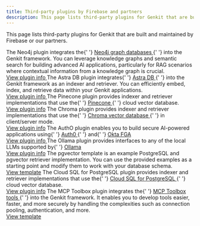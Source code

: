 ```yaml
---
title: Third-party plugins by Firebase and partners
description: This page lists third-party plugins for Genkit that are built and maintained by Firebase or our partners.
---
```



This page lists third-party plugins for Genkit that are built and maintained by Firebase or
our partners.

<CardGrid>
  <Card title="Neo4j">
    The Neo4j plugin integrates the{' '}
    <a class="inline-flex no-underline" href="https://neo4j.com/product/neo4j-graph-database/" target="_blank">
      Neo4j graph databases
      <Icon name="external" />
    </a>{' '}
    into the Genkit framework. You can leverage knowledge graphs and semantic search for building advanced AI
    applications, particularly for RAG scenarios where contextual information from a knowledge graph is crucial.
    <br />
    <a class="inline-flex no-underline" href="https://github.com/neo4j-partners/genkitx-neo4j" target="_blank">
      View plugin info
      <Icon name="external" />
    </a>
  </Card>
  <Card title="DataStax Astra DB">
    The Astra DB plugin integrates{' '}
    <a class="inline-flex no-underline" href="https://www.datastax.com/products/datastax-astra" target="_blank">
      Astra DB
      <Icon name="external" />
    </a>{' '}
    into the Genkit framework as an indexer and retriever. You can efficiently embed, index, and retrieve data within
    your Genkit applications.
    <br />
    <a class="inline-flex no-underline" href="https://github.com/datastax/genkitx-astra-db" target="_blank">
      View plugin info
      <Icon name="external" />
    </a>
  </Card>
  <Card title="Pinecone">
    The Pinecone plugin provides indexer and retriever implementations that use the{' '}
    <a class="inline-flex no-underline" href="https://www.pinecone.io/product/" target="_blank">
      Pinecone
      <Icon name="external" />
    </a>{' '}
    cloud vector database.
    <br />
    <a href="/js/plugins/pinecone">View plugin info</a>
  </Card>
  <Card title="ChromaDB">
    The Chroma plugin provides indexer and retriever implementations that use the{' '}
    <a class="inline-flex no-underline" href="https://docs.trychroma.com/" target="_blank">
      Chroma vector database
      <Icon name="external" />
    </a>{' '}
    in client/server mode.
    <br />
    <a href="/js/plugins/chroma">View plugin info</a>
  </Card>
  <Card title="AuthO">
    The AuthO plugin enables you to build secure AI-powered applications using{' '}
    <a class="inline-flex no-underline" href="https://www.auth0.ai/" target="_blank">
      Auth0
      <Icon name="external" />
    </a>{' '}
    and{' '}
    <a class="inline-flex no-underline" href="https://docs.fga.dev/" target="_blank">
      Okta FGA
      <Icon name="external" />
    </a>
    <br />
    <a
      class="inline-flex no-underline"
      href="https://github.com/auth0-lab/auth0-ai-js/tree/main/packages/ai-genkit"
      target="_blank"
    >
      View plugin info
      <Icon name="external" />
    </a>
  </Card>
  <Card title="Ollama">
    The Ollama plugin provides interfaces to any of the local LLMs supported by{' '}
    <a class="inline-flex no-underline" href="https://ollama.com/" target="_blank">
      Ollama
      <Icon name="external" />
    </a>
    <br />
    <a href="/js/plugins/ollama">View plugin info</a>
  </Card>
  <Card title="pgvector" icon="document">
    The pgvector template is an example PostgreSQL and pgvector retriever implementation. You can use the provided
    examples as a starting point and modify them to work with your database schema.
    <br />
    <a href="/js/plugins/pgvector">View template</a>
  </Card>
  <Card title="Cloud SQL for PostgreSQL">
    The Cloud SQL for PostgreSQL plugin provides indexer and retriever implementations that use the{' '}
    <a class="inline-flex no-underline" href="https://cloud.google.com/sql/docs/postgres" target="_blank">
      Cloud SQL for PostgreSQL
      <Icon name="external" />
    </a>{' '}
    cloud vector database.
    <br />
    <a href="/js/plugins/cloud-sql-pg">View plugin info</a>
  </Card>
  <Card title="MCP Toolbox For Databases">
    The MCP Toolbox plugin integrates the{' '}
    <a class="inline-flex no-underline" href="https://github.com/googleapis/genai-toolbox" target="_blank">
      MCP Toolbox tools
      <Icon name="external" />
    </a>{' '}
    into the Genkit framework. It enables you to develop tools easier, faster, and more securely by handling the
    complexities such as connection pooling, authentication, and more.
    <br />
    <a href="/js/plugins/toolbox">View template</a>
  </Card>
</CardGrid>
